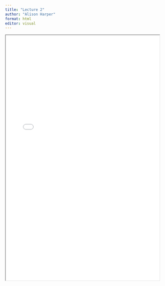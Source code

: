 ```yaml
---
title: "Lecture 2"
author: "Alison Harper"
format: html
editor: visual
---
```


::: {.callout-tip title="Lecture 2 materials for 2024_2025:" collapse="true"}
<iframe width="100%" height="800" src="BEM2031_Lecture_2.pdf">

</iframe>
:::
